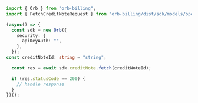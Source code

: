 ```typescript FetchCreditNote.ts
import { Orb } from "orb-billing";
import { FetchCreditNoteRequest } from "orb-billing/dist/sdk/models/operations";

(async() => {
  const sdk = new Orb({
    security: {
      apiKeyAuth: "",
    },
  });
const creditNoteId: string = "string";

  const res = await sdk.creditNote.fetch(creditNoteId);

  if (res.statusCode == 200) {
    // handle response
  }
})();
```
